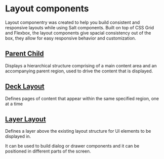 
<Meta title="Documentation/Lab/Layout/Introduction" />

# Layout components

Layout componentry was created to help you build consistent and responsive layouts while using Salt components.
Built on top of CSS Grid and Flexbox, the layout components give spacial consistency out of the box,
they allow for easy responsive behavior and customization.

## [Parent Child](/docs/documentation-lab-layout-parent-child-layout--docs)

Displays a hierarchical structure comprising of a main content area and an accompanying parent region, used to drive the content that is displayed.

<Canvas of={ParentChildLayoutStories.Default} />

## [Deck Layout](/docs/documentation-lab-layout-deck-layout--docs)

Defines pages of content that appear within the same specified region, one at a time

<Canvas of={DeckLayoutStories.Default} />

## [Layer Layout](/docs/documentation-lab-layout-layer-layout--docs)

Defines a layer above the existing layout structure for UI elements to be displayed in.

It can be used to build dialog or drawer components and it can be positioned in different parts of the screen.

<Canvas of={LayerLayoutStories.Default} />
